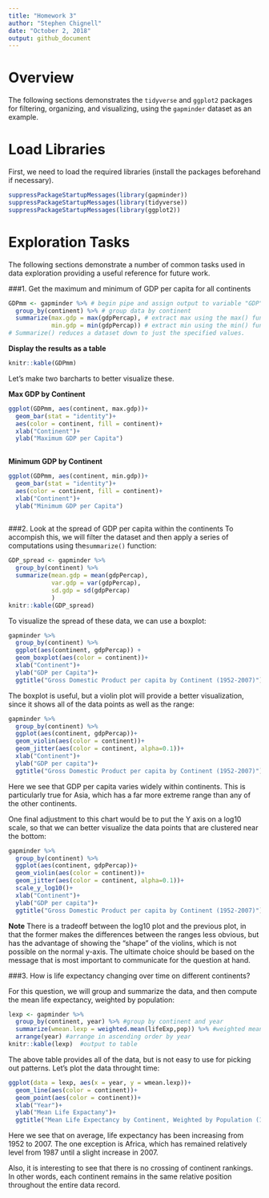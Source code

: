 ```yaml
---
title: "Homework 3"
author: "Stephen Chignell"
date: "October 2, 2018"
output: github_document
---
```

# Overview
The following sections demonstrates the `tidyverse` and `ggplot2` packages for filtering, organizing, and visualizing, using the `gapminder` dataset as an example. 

# Load Libraries
First, we need to load the required libraries (install the packages beforehand if necessary).

```r
suppressPackageStartupMessages(library(gapminder))
suppressPackageStartupMessages(library(tidyverse))
suppressPackageStartupMessages(library(ggplot2))

```

# Exploration Tasks
The following sections demonstrate a number of common tasks used in data exploration providing a useful reference for future work. 

###1. Get the maximum and minimum of GDP per capita for all continents

```r
GDPmm <- gapminder %>% # begin pipe and assign output to variable "GDP"
  group_by(continent) %>% # group data by continent
  summarize(max.gdp = max(gdpPercap), # extract max using the max() function.
            min.gdp = min(gdpPercap)) # extract min using the min() function.
# Summarize() reduces a dataset down to just the specified values.
```

**Display the results as a table**
```r
knitr::kable(GDPmm)
```

Let's make two barcharts to better visualize these. 

**Max GDP by Continent**

```r
ggplot(GDPmm, aes(continent, max.gdp))+
  geom_bar(stat = "identity")+
  aes(color = continent, fill = continent)+
  xlab("Continent")+
  ylab("Maximum GDP per Capita")
  
```

**Minimum GDP by Continent**
```r
ggplot(GDPmm, aes(continent, min.gdp))+
  geom_bar(stat = "identity")+
  aes(color = continent, fill = continent)+
  xlab("Continent")+
  ylab("Minimum GDP per Capita")
  
```

###2. Look at the spread of GDP per capita within the continents
To accompish this, we will filter the dataset and then apply a series of computations using the`summarize()` function:

```r
GDP_spread <- gapminder %>% 
  group_by(continent) %>% 
  summarize(mean.gdp = mean(gdpPercap),
            var.gdp = var(gdpPercap),
            sd.gdp = sd(gdpPercap)
            )
knitr::kable(GDP_spread)
```


To visualize the spread of these data, we can use a boxplot:
```r
gapminder %>% 
  group_by(continent) %>% 
  ggplot(aes(continent, gdpPercap)) +
  geom_boxplot(aes(color = continent))+
  xlab("Continent")+
  ylab("GDP per Capita")+
  ggtitle("Gross Domestic Product per capita by Continent (1952-2007)")
```

The boxplot is useful, but a violin plot will provide a better visualization, since it shows all of the data points as well as the range:

```r
gapminder %>% 
  group_by(continent) %>% 
  ggplot(aes(continent, gdpPercap))+
  geom_violin(aes(color = continent))+
  geom_jitter(aes(color = continent, alpha=0.1))+
  xlab("Continent")+
  ylab("GDP per capita")+
  ggtitle("Gross Domestic Product per capita by Continent (1952-2007)")
```
Here we see that GDP per capita varies widely within continents. This is particularly true for Asia, which has a far more extreme range than any of the other continents. 

One final adjustment to this chart would be to put the Y axis on a log10 scale, so that we can better visualize the data points that are clustered near the bottom:

```r
gapminder %>% 
  group_by(continent) %>% 
  ggplot(aes(continent, gdpPercap))+
  geom_violin(aes(color = continent))+
  geom_jitter(aes(color = continent, alpha=0.1))+
  scale_y_log10()+
  xlab("Continent")+
  ylab("GDP per capita")+
  ggtitle("Gross Domestic Product per capita by Continent (1952-2007)")
```
**Note** There is a tradeoff between the log10 plot and the previous plot, in that the former makes the differences between the ranges less obvious, but has the advantage of showing the "shape" of the violins, which is not possible on the normal y-axis. The ultimate choice should be based on the message that is most important to communicate for the question at hand.


###3. How is life expectancy changing over time on different continents?

For this question, we will group and summarize the data, and then compute the mean life expectancy, weighted by population:

```r
lexp <- gapminder %>% 
  group_by(continent, year) %>% #group by continent and year
  summarize(wmean.lexp = weighted.mean(lifeExp,pop)) %>% #weighted mean by population
  arrange(year) #arrange in ascending order by year
knitr::kable(lexp)  #output to table
```

The above table provides all of the data, but is not easy to use for picking out patterns. Let's plot the data throught time:

```r
ggplot(data = lexp, aes(x = year, y = wmean.lexp))+ 
  geom_line(aes(color = continent))+
  geom_point(aes(color = continent))+
  xlab("Year")+
  ylab("Mean Life Expactany")+
  ggtitle("Mean Life Expectancy by Continent, Weighted by Population (1952-2007)")
```



Here we see that on average, life expectancy has been increasing from 1952 to 2007. The one exception is Africa, which has remained relatively level from 1987 until a slight increase in 2007. 

Also, it is interesting to see that there is no crossing of continent rankings. In other words, each continent remains in the same relative position throughout the entire data record.


